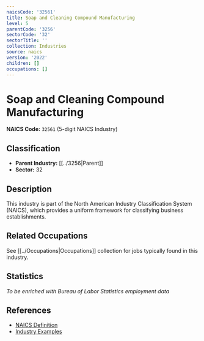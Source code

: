 ```yaml
---
naicsCode: '32561'
title: Soap and Cleaning Compound Manufacturing
level: 5
parentCode: '3256'
sectorCode: '32'
sectorTitle: ''
collection: Industries
source: naics
version: '2022'
children: []
occupations: []
---
```

# Soap and Cleaning Compound Manufacturing

**NAICS Code:** `32561` (5-digit NAICS Industry)

## Classification

- **Parent Industry:** [[../3256|Parent]]
- **Sector:** 32

## Description

This industry is part of the North American Industry Classification System (NAICS), which provides a uniform framework for classifying business establishments.

## Related Occupations

See [[../Occupations|Occupations]] collection for jobs typically found in this industry.

## Statistics

*To be enriched with Bureau of Labor Statistics employment data*

## References

- [NAICS Definition](https://www.census.gov/naics/)
- [Industry Examples](https://www.census.gov/naics/2022NAICS/)
